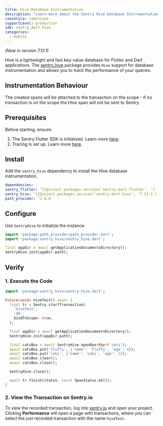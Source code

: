```yaml
---
title: Hive Database Instrumentation
description: "Learn more about the Sentry Hive Database Instrumentation for the Flutter SDK."
caseStyle: camelCase
supportLevel: production
sdk: sentry.dart.hive
categories:
  - mobile
---
```


<Include name="feature-stage-beta.mdx" />

_(New in version 7.13.1)_

Hive is a lightweight and fast key-value database for Flutter and Dart applications.
The [sentry_hive](https://pub.dev/packages/sentry_hive) package provides `Hive` support for database instrumentation and allows you to track the performance of your queries.

## Instrumentation Behaviour

The created spans will be attached to the transaction on the scope - if no transaction is on the scope the Hive span will not be sent to Sentry.

## Prerequisites

Before starting, ensure:

1. The Sentry Flutter SDK is initialized. Learn more [here](/platforms/dart/guides/flutter/#configure).
2. Tracing is set up. Learn more [here](/platforms/dart/guides/flutter/tracing/).

## Install

Add the `sentry_hive` dependency to install the Hive database instrumentation.

```yml {filename:pubspec.yaml}
dependencies:
sentry_flutter: ^{{@inject packages.version('sentry.dart.flutter', '7.13.1') }}
sentry_hive: ^{{@inject packages.version('sentry.dart.hive', '7.13.1') }}
path_provider: ^2.0.0
```

## Configure

Use `SentryHive` to initialize the instance:

```dart
import 'package:path_provider/path_provider.dart';
import 'package:sentry_hive/sentry_hive.dart';

final appDir = await getApplicationDocumentsDirectory();
SentryHive.init(appDir.path);
```

## Verify

### 1. Execute the Code

```dart
import 'package:sentry_hive/sentry_hive.dart';

Future<void> hiveTest() async {
  final tr = Sentry.startTransaction(
    'hiveTest',
    'db',
    bindToScope: true,
  );

  final appDir = await getApplicationDocumentsDirectory();
  SentryHive.init(appDir.path);

  final catsBox = await SentryHive.openBox<Map>('cats');
  await catsBox.put('fluffy', {'name': 'Fluffy', 'age': 4});
  await catsBox.put('loki', {'name': 'Loki', 'age': 2});
  await catsBox.clear();
  await catsBox.close();

  SentryHive.close();

  await tr.finish(status: const SpanStatus.ok());
}
```

### 2. View the Transaction on Sentry.io

To view the recorded transaction, log into [sentry.io](https://sentry.io) and open your project.
Clicking **Performance** will open a page with transactions, where you can select the just recorded transaction with the name `hiveTest`.
